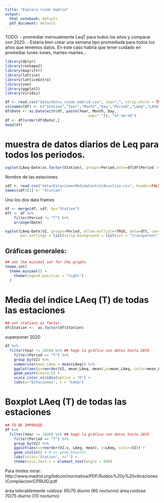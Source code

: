 ```yaml
---
title: "Explora ruido madrid"
output:
  html_notebook: default
  pdf_document: default
---
```


TODO:
- promediar mensualmente LeqT para todos los años y comparar con 2020.
- Estaría bien crear una semana tipo promediada para todos los años que tenemos datos. En este caso habría que tener cuidado en promediar lunes-lunes, martes-martes...
 
```r
library(dplyr)
library(reshape2)
library(magrittr)
library(lattice)
library(latticeExtra)
library(zoo)
library(ggplot2)
library(viridis)
```
 
```r
df <- read.csv("data/datos_ruido_madrid.csv", sep=";", strip.white = TRUE)
colnames(df) <- c("Station","Year","Month","Day","Period","LAeq","LAS01","LAS10","LAS50","LAS90","LAS99")
df$Date <- as.Date(with(df, paste(Year, Month, Day, 
                                      sep="-")), "%Y-%m-%d")
df <- df[order(df$Date),]
head(df)
```

# muestra de datos diarios de Leq para todos los periodos.
 
```r
xyplot(LAeq~Date|as.factor(Station), groups=Period,data=df[df$Period != "T", ], type='l', strip =TRUE,  grid=TRUE, alpha=0.8, par.settings = list(strip.background = list(col = "transparent")))
```

Nombre de las estaciones
```r
sdf <- read.csv("data/EstacionesMedidaControlAcustico.csv", header=FALSE, sep=",", fileEncoding="ISO-8859-1")
names(sdf)[1] <- "Station"
```

Uno los dos data frames

```r
df <- merge(df, sdf, by="Station")
dft <- df %>%
    filter(Period != "T") %>%
    arrange(Date)
```


```r
xyplot(LAeq~Date|V2, groups=Period, allow.multiple=TRUE, data=dft, cex=0.2, grid=TRUE, alpha=0.8, type='b',
       par.settings = list(strip.background = list(col = "transparent")), auto.key=TRUE)
```

## Gráficas generales:

```r
## set the minimal set for the graphs
theme_set(
  theme_minimal() +
    theme(legend.position = "right")
  )
```
 
# Media del índice LAeq (T) de todas las estaciones

```r
## set stations as factor.
df$Station <-  as.factor(df$Station)
```
superponer 2020
```r
df %>% 
  filter(Year != 2020) %>% ## hago la gráfica con datos hasta 2019
    filter(Period == "T") %>%
    group_by(V2) %>%
    summarise(mean_LAeq = mean(LAeq)) %>%
    ggplot(aes(y=reorder(V2, mean_LAeq, mean),x=mean_LAeq, color=mean_LAeq)) +
    geom_point(cex=3.5) +
    scale_color_viridis(option = "D") +
    labs(y="Estaciones", x = "LAeq")
```


# Boxplot LAeq (T) de todas las estaciones 
```r
## TO BE IMPROVED
df %>% 
  filter(Year != 2020) %>% ## hago la gráfica con datos hasta 2019
    filter(Period == "T") %>%
    group_by(V2) %>%
    ggplot(aes(x=reorder(V2.x, LAeq, mean), y=LAeq, color=V2)) +
    geom_violin() + # or geom_boxplot
    labs(color='Station', x='') +
    theme(axis.text.x = element_text(angle = 90))
```



Para límites mirar: http://www.madrid.org/bdccm/normativa/PDF/Ruidos%20y%20vibraciones/Compilacion/CPRUID.pdf

área tolerablemente ruidosa: 65/70 diurno (60 nocturno)
área ruidosa: 70/75 diurno (70 nocturno)

